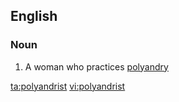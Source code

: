 ==English==

===Noun===
{{en-noun}}

# A woman who practices [[polyandry]]

[[ta:polyandrist]]
[[vi:polyandrist]]